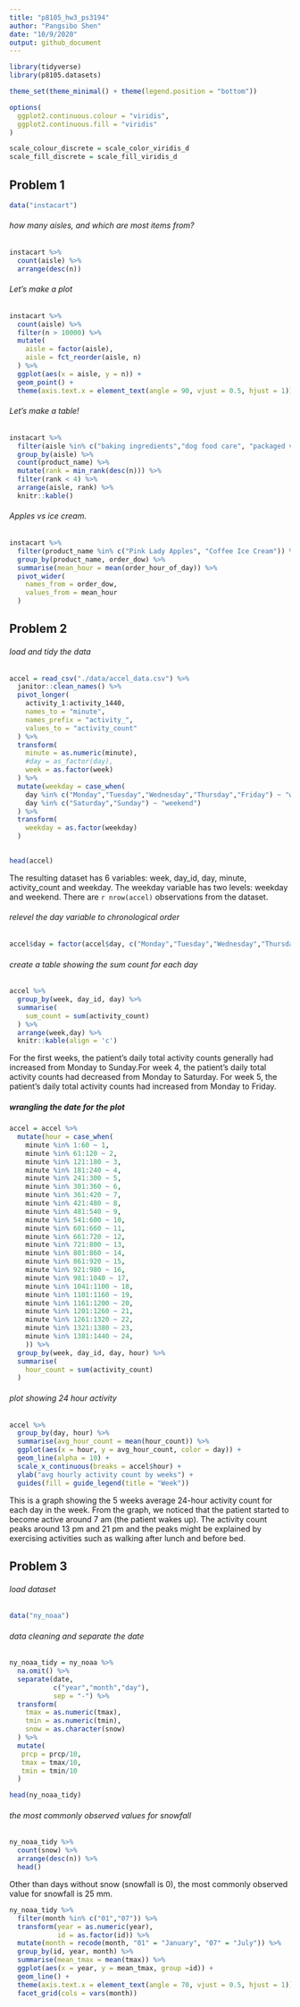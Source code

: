 ```yaml
---
title: "p8105_hw3_ps3194"
author: "Pangsibo Shen"
date: "10/9/2020"
output: github_document
---
```


```r
library(tidyverse)
library(p8105.datasets)

theme_set(theme_minimal() + theme(legend.position = "bottom"))

options(
  ggplot2.continuous.colour = "viridis",
  ggplot2.continuous.fill = "viridis"
)

scale_colour_discrete = scale_color_viridis_d
scale_fill_discrete = scale_fill_viridis_d
```


## Problem 1

```r
data("instacart")
```

###### how many aisles, and which are most items from?

```r
instacart %>%
  count(aisle) %>%
  arrange(desc(n))
```

###### Let's make a plot

```r
instacart %>%
  count(aisle) %>%
  filter(n > 10000) %>%
  mutate(
    aisle = factor(aisle),
    aisle = fct_reorder(aisle, n)
  ) %>%
  ggplot(aes(x = aisle, y = n)) +
  geom_point() +
  theme(axis.text.x = element_text(angle = 90, vjust = 0.5, hjust = 1))
```
###### Let's make a table!
```r
instacart %>%
  filter(aisle %in% c("baking ingredients","dog food care", "packaged vegetables fruits")) %>%
  group_by(aisle) %>%
  count(product_name) %>%
  mutate(rank = min_rank(desc(n))) %>%
  filter(rank < 4) %>%
  arrange(aisle, rank) %>%
  knitr::kable()
```

###### Apples vs ice cream.

```r
instacart %>%
  filter(product_name %in% c("Pink Lady Apples", "Coffee Ice Cream")) %>%
  group_by(product_name, order_dow) %>%
  summarise(mean_hour = mean(order_hour_of_day)) %>%
  pivot_wider(
    names_from = order_dow,
    values_from = mean_hour
  )
```

## Problem 2

###### load and tidy the data
```r
accel = read_csv("./data/accel_data.csv") %>%
  janitor::clean_names() %>%
  pivot_longer(
    activity_1:activity_1440,
    names_to = "minute",
    names_prefix = "activity_",
    values_to = "activity_count"
  ) %>%
  transform(
    minute = as.numeric(minute),
    #day = as_factor(day),
    week = as.factor(week)
  ) %>%
  mutate(weekday = case_when(
    day %in% c("Monday","Tuesday","Wednesday","Thursday","Friday") ~ "weekday",
    day %in% c("Saturday","Sunday") ~ "weekend")
  ) %>%
  transform(
    weekday = as.factor(weekday)
  )
 

head(accel)

```

The resulting dataset has 6 variables: week, day_id, day, minute, activity_count and weekday. The weekday variable has two levels: weekday and weekend. There are `r nrow(accel)` observations from the dataset.

###### relevel the day variable to chronological order
```r
accel$day = factor(accel$day, c("Monday","Tuesday","Wednesday","Thursday","Friday","Saturday","Sunday"))
```

###### create a table showing the sum count for each day
```r
accel %>%
  group_by(week, day_id, day) %>%
  summarise(
    sum_count = sum(activity_count)
  ) %>%
  arrange(week,day) %>%
  knitr::kable(align = 'c')
```
For the first weeks, the patient's daily total activity counts generally had increased from Monday to Sunday.For week 4, the patient's daily total activity counts had decreased from Monday to Saturday. For week 5, the patient's daily total activity counts had increased from Monday to Friday.

##### wrangling the date for the plot
```r
accel = accel %>%
  mutate(hour = case_when(
    minute %in% 1:60 ~ 1,
    minute %in% 61:120 ~ 2,
    minute %in% 121:180 ~ 3,
    minute %in% 181:240 ~ 4,
    minute %in% 241:300 ~ 5,
    minute %in% 301:360 ~ 6,
    minute %in% 361:420 ~ 7,
    minute %in% 421:480 ~ 8,
    minute %in% 481:540 ~ 9,
    minute %in% 541:600 ~ 10,
    minute %in% 601:660 ~ 11,
    minute %in% 661:720 ~ 12,
    minute %in% 721:800 ~ 13,
    minute %in% 801:860 ~ 14,
    minute %in% 861:920 ~ 15,
    minute %in% 921:980 ~ 16,
    minute %in% 981:1040 ~ 17,
    minute %in% 1041:1100 ~ 18,
    minute %in% 1101:1160 ~ 19,
    minute %in% 1161:1200 ~ 20,
    minute %in% 1201:1260 ~ 21,
    minute %in% 1261:1320 ~ 22,
    minute %in% 1321:1380 ~ 23,
    minute %in% 1381:1440 ~ 24,
    )) %>%
  group_by(week, day_id, day, hour) %>%
  summarise(
    hour_count = sum(activity_count)
  )

```
###### plot showing 24 hour activity
```r
accel %>%
  group_by(day, hour) %>%
  summarise(avg_hour_count = mean(hour_count)) %>%
  ggplot(aes(x = hour, y = avg_hour_count, color = day)) +
  geom_line(alpha = 10) +
  scale_x_continuous(breaks = accel$hour) + 
  ylab("avg hourly activity count by weeks") +
  guides(fill = guide_legend(title = "Week"))
```
This is a graph showing the 5 weeks average 24-hour activity count for each day in the week. From the graph, we noticed that the patient started to become active around 7 am (the patient wakes up). The activity count peaks around 13 pm and 21 pm and the peaks might be explained by exercising activities such as walking after lunch and before bed.   


## Problem 3

###### load dataset
```r
data("ny_noaa")
```

###### data cleaning and separate the date
```r
ny_noaa_tidy = ny_noaa %>%
  na.omit() %>%
  separate(date,
           c("year","month","day"),
           sep = "-") %>%
  transform(
    tmax = as.numeric(tmax),
    tmin = as.numeric(tmin),
    snow = as.character(snow)
  ) %>%
  mutate(
   prcp = prcp/10,
   tmax = tmax/10,
   tmin = tmin/10
  )

head(ny_noaa_tidy)
```
######  the most commonly observed values for snowfall
```r
ny_noaa_tidy %>%
  count(snow) %>%
  arrange(desc(n)) %>%
  head()
```
Other than days without snow (snowfall is 0), the most commonly observed value for snowfall is 25 mm.
 
```r
ny_noaa_tidy %>%
  filter(month %in% c("01","07")) %>%
  transform(year = as.numeric(year),
            id = as.factor(id)) %>%
  mutate(month = recode(month, "01" = "January", "07" = "July")) %>%
  group_by(id, year, month) %>%
  summarise(mean_tmax = mean(tmax)) %>%
  ggplot(aes(x = year, y = mean_tmax, group =id)) +
  geom_line() +
  theme(axis.text.x = element_text(angle = 70, vjust = 0.5, hjust = 1)) +
  facet_grid(cols = vars(month))
```

 
